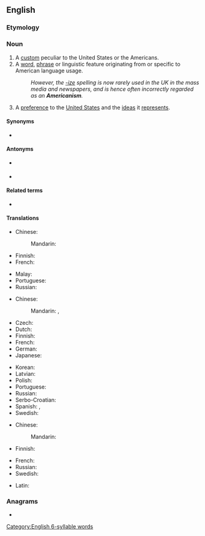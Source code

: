 ==English==
{{wikipedia}}

===Etymology===
{{suffix|American|ism|lang=en}}

===Noun===
{{en-noun|~}}

# A [[custom]] peculiar to the United States or the Americans.
# A [[word]], [[phrase]] or linguistic feature originating from or specific to American language usage.
#: ''However, the [[-ize]] spelling is now rarely used in the UK in the mass media and newspapers, and is hence often incorrectly regarded as an '''Americanism'''.''
# A [[preference]] to the [[United States]] and the [[idea]]s it [[represent]]s.
#: {{quote-news|date=2016-07-22|title=Donald Trump’s strategy in three words: ‘Americanism, not globalism’|author=Aaron Blake|journal=Washington Post|link=https://www.washingtonpost.com/news/the-fix/wp/2016/07/22/donald-trump-just-put-his-border-wall-around-the-entire-united-states/
|passage="The most important difference between our plan and that of our opponent is that our plan will put America first," Trump said. "'''Americanism''', not globalism, will be our credo."}}

====Synonyms====
* {{l|en|Usonianism}}

====Antonyms====
* {{sense|word specific to American usage}} {{l|en|Briticism}}
* {{sense|preference for the U.S.}} {{l|en|anti-Americanism}}

====Related terms====
* {{l|en|Americanist}}

====Translations====
{{trans-top|custom}}
* Chinese:
*: Mandarin: {{t-needed|cmn}}
* Finnish: {{t+|fi|amerikanismi}}
* French: {{t+|fr|américanisme|m}}
{{trans-mid}}
* Malay: {{t|ms|amerikanisme}}
* Portuguese: {{t+|pt|americanismo|m}}
* Russian: {{t+|ru|американи́зм|m}}
{{trans-bottom}}

{{trans-top|linguistic feature}}
* Chinese:
*: Mandarin: {{t+|cmn|美語|sc=Hani}}, {{t+|cmn|美语|tr=měiyǔ|sc=Hani}}
* Czech: {{t+|cs|amerikanismus|m}}
* Dutch: {{t+|nl|amerikanisme|n}}
* Finnish: {{t+|fi|amerikanismi}}
* French: {{t+|fr|américanisme}}
* German: {{t+|de|Amerikanismus|m}}
* Japanese: {{t+|ja|米語|tr=べいご, beigo|sc=Jpan}}
{{trans-mid}}
* Korean: {{t+|ko|미어}}
* Latvian: {{t|lv|amerikānisms}}
* Polish: {{t+|pl|amerykanizm|m}}
* Portuguese: {{t+|pt|americanismo|m}}
* Russian: {{t+|ru|американи́зм|m}}
* Serbo-Croatian: {{t+|sh|amerikanizam|m}}
* Spanish: {{t+|es|americanismo|m}}, {{t+|es|angloamericanismo|m}}
* Swedish: {{t+|sv|amerikanism|c}}
{{trans-bottom}}

{{trans-top|preference}}
* Chinese:
*: Mandarin: {{t-needed|cmn}}
* Finnish: {{t|fi|amerikkalaismielisyys}}
{{trans-mid}}
* French: {{t+|fr|américanisme}}
* Russian: {{t+|ru|американи́зм|m}}
* Swedish: {{t+|sv|amerikanism|c}}
{{trans-bottom}}

{{checktrans-top}}
* Latin: {{t-check|la|americanismus}}
{{trans-mid}}
{{trans-bottom}}

===Anagrams===
* {{anagrams|en|minicameras}}

[[Category:English 6-syllable words]]